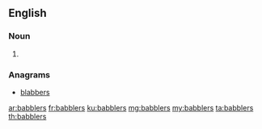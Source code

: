 ==English==

===Noun===
{{head|en|plural}}

# {{plural of|babbler|lang=en}}

===Anagrams===
* [[blabbers#English|blabbers]]

[[ar:babblers]]
[[fr:babblers]]
[[ku:babblers]]
[[mg:babblers]]
[[my:babblers]]
[[ta:babblers]]
[[th:babblers]]